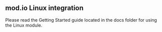## mod.io Linux integration

Please read the Getting Started guide located in the docs folder for using the Linux module.